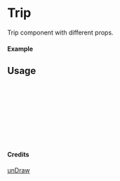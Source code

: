 
<Meta of={Trip} title="unDraw/Trip" />

# Trip

Trip component with different props.

#### Example

<Canvas of={Trip.Primary} />

## Usage

```ts
import { Trip } from "yadl-ui";

const Example = () => {
  return (
      <Trip />
  );
};

export default Example;
```

#### Credits
[unDraw](https://undraw.co/illustrations)
